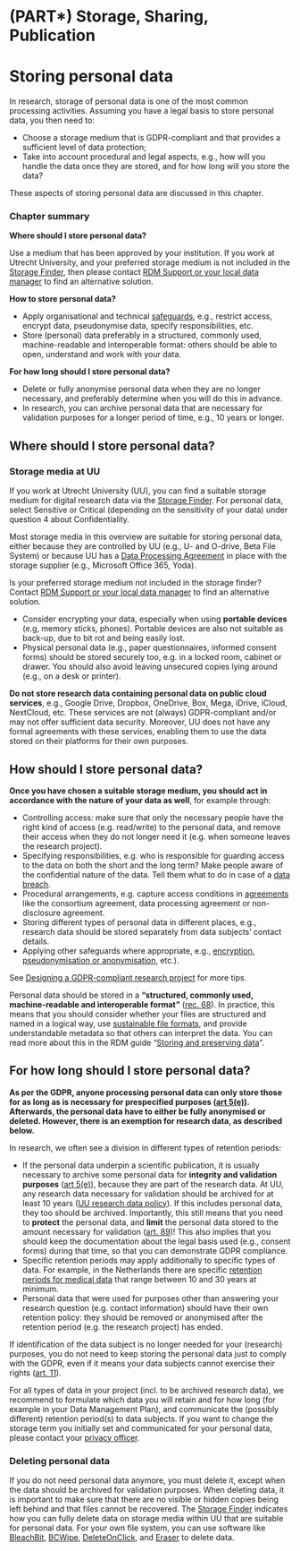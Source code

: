 # (PART\*) Storage, Sharing, Publication {-} 

# Storing personal data {#data-storage}

In research, storage of personal data is one of the most common processing 
activities. Assuming you have a legal basis to store personal data, you 
then need to:

- Choose a storage medium that is GDPR-compliant and that provides a sufficient 
level of data protection;
- Take into account procedural and legal aspects, e.g., how will you handle the 
data once they are stored, and for how long will you store the data? 

These aspects of storing personal data are discussed in this chapter. 

### Chapter summary

**Where should I store personal data?**

Use a medium that has been approved by your institution. If you work at Utrecht 
University, and your preferred storage medium is not included in the 
[Storage Finder](https://tools.uu.nl/storagefinder/){target="_blank"}, 
then please contact [RDM Support or your local data manager](#support) to find 
an alternative solution.

**How to store personal data?**

- Apply organisational and technical [safeguards](#privacy-by-design), 
e.g., restrict access, encrypt data, pseudonymise data, specify responsibilities, etc.
- Store (personal) data preferably in a structured, commonly used, machine-readable
and interoperable format: others should be able to open, understand and work 
with your data.

**For how long should I store personal data?**

- Delete or fully anonymise personal data when they are no longer necessary, 
and preferably determine when you will do this in advance.
- In research, you can archive personal data that are necessary for validation 
purposes for a longer period of time, e.g., 10 years or longer.


## Where should I store personal data? {#data-storage-where}
### Storage media at UU

If you work at Utrecht University (UU), you can find a suitable storage medium for 
digital research data via the 
[Storage Finder](https://tools.uu.nl/storagefinder/){target="_blank"}. For 
personal data, select Sensitive or Critical (depending on the sensitivity of 
your data) under question 4 about Confidentiality.

Most storage media in this overview are suitable for storing personal data, either 
because they are controlled by UU (e.g., U- and O-drive, Beta File System) or 
because UU has a [Data Processing Agreement](#data-processing-agreement) in 
place with the storage supplier (e.g., Microsoft Office 365, Yoda).

Is your preferred storage medium not included in the storage finder? Contact 
[RDM Support or your local data manager](#support) to find an alternative solution.

:::note
- Consider encrypting your data, especially when using **portable devices** 
(e.g, memory sticks, phones). Portable devices are also not suitable as back-up, 
due to bit rot and being easily lost.
- Physical personal data (e.g., paper questionnaires, informed consent forms) 
should be stored securely too, e.g. in a locked room, cabinet or drawer. You 
should also avoid leaving unsecured copies lying around (e.g., on a desk or printer).
:::

:::warning
**Do not store research data containing personal data on public cloud services**, 
e.g., Google Drive, Dropbox, OneDrive, Box, Mega, iDrive, iCloud, NextCloud, etc. 
These services are not (always) GDPR-compliant and/or may not offer sufficient 
data security. Moreover, UU does not have any formal agreements with these 
services, enabling them to use the data stored on their platforms for their own 
purposes.
:::

## How should I store personal data? {#data-storage-how}

**Once you have chosen a suitable storage medium, you should act in accordance 
with the nature of your data as well**, for example through:

- Controlling access: make sure that only the necessary people have the right 
kind of access (e.g. read/write) to the personal data, and remove their access 
when they do not longer need it (e.g. when someone leaves the research project).   
- Specifying responsibilities, e.g. who is responsible for guarding access to the 
data on both the short and the long term? Make people aware of the confidential 
nature of the data. Tell them what to do in case of a 
[data breach](https://intranet.uu.nl/en/knowledgebase/what-is-a-personal-data-breach){target="_blank"}.
- Procedural arrangements, e.g. capture access conditions in 
[agreements](#agreements) like the consortium agreement, data processing 
agreement or non-disclosure agreement.
- Storing different types of personal data in different places, e.g., research
data should be stored separately from data subjects' contact details.
- Applying other safeguards where appropriate, e.g., [encryption](#encryption), 
[pseudonymisation or anonymisation](#pseudonymisation-anonymisation), etc.).

See [Designing a GDPR-compliant research project](#privacy-by-design) for more tips.

:::fyi
Personal data should be stored in a **"structured, commonly used, machine-readable 
and interoperable format"** ([rec. 68](https://gdpr.eu/Recital-68-Right-of-data-portability/){target="_blank"}). 
In practice, this means that you should consider whether your files are 
structured and named in a logical way, use 
[sustainable file formats](https://dans.knaw.nl/en/file-formats/){target="_blank"}, 
and provide understandable metadata so that others can interpret the data. 
You can read more about this in the RDM guide 
"[Storing and preserving data](https://www.uu.nl/en/research/research-data-management/guides/storing-and-preserving-data){target="_blank"}".
:::

## For how long should I store personal data? {#data-storage-duration}

**As per the GDPR, anyone processing personal data can only store those for as 
long as is necessary for prespecified purposes 
([art 5(e)](https://gdpr-info.eu/art-5-gdpr/){target="_blank"}). 
Afterwards, the personal data have to either be fully anonymised or deleted. 
However, there is an exemption for research data, as described below.**

In research, we often see a division in different types of retention periods:

- If the personal data underpin a scientific publication, it is usually necessary 
to archive some personal data for **integrity and validation purposes** 
([art 5(e)](https://gdpr-info.eu/art-5-gdpr/){target="_blank"}), 
because they are part of the research data. At UU, any research data necessary 
for validation should be archived for at least 10 years 
([UU research data policy](https://www.uu.nl/sites/default/files/university_policy_framework_for_research_data_utrecht_university_-_january_2016.pdf){target="_blank"}). 
If this includes personal data, they too should be archived. Importantly, this 
still means that you need to **protect** the personal data, and **limit** the personal 
data stored to the amount necessary for validation 
([art. 89](https://gdpr-info.eu/art-89-gdpr/){target="_blank"})! 
This also implies that you should keep the documentation about the legal basis 
used (e.g., consent forms) during that time, so that you can demonstrate GDPR 
compliance.
- Specific retention periods may apply additionally to specific types of data. 
For example, in the Netherlands there are specific 
[retention periods for medical data](https://english.ccmo.nl/investigators/data-retention-periods-for-medical-research){target="_blank"} 
that range between 10 and 30 years at minimum.
- Personal data that were used for purposes other than answering your 
research question (e.g. contact information) should have their own retention 
policy: they should be removed or anonymised after the retention period 
(e.g. the research project) has ended.

:::fyi
If identification of the data subject is no longer needed for your 
(research) purposes, you do not need to keep storing the personal data just 
to comply with the GDPR, even if it means your data subjects cannot exercise 
their rights ([art. 11](https://gdpr-info.eu/art-11-gdpr/){target="_blank"}).
:::

:::note
For all types of data in your project (incl. to be archived research data), we
recommend to formulate which data you will retain and for how long (for example
in your Data Management Plan), and communicate the (possibly different) 
retention period(s) to data subjects. If you want to change the storage term you 
initially set and communicated for your personal data, please contact your 
[privacy officer](#support).
:::

### Deleting personal data

If you do not need personal data anymore, you must delete it, except when the data
should be archived for validation purposes. When deleting data, it is important 
to make sure that there are no visible or hidden copies being left behind and 
that files cannot be recovered. The 
[Storage Finder](https://tools.uu.nl/storagefinder/){target="_blank"} 
indicates how you can fully delete data on storage media within UU that are 
suitable for personal data. For your own file system, you can use software like 
[BleachBit](https://www.bleachbit.org/){target="_blank"}, 
[BCWipe](https://www.jetico.com/data-wiping/wipe-files-bcwipe){target="_blank"},
[DeleteOnClick](https://www.2brightsparks.com/onclick/help/welcomedeleteonclick.htm){target="_blank"}, 
and [Eraser](https://eraser.heidi.ie/){target="_blank"} to delete data.